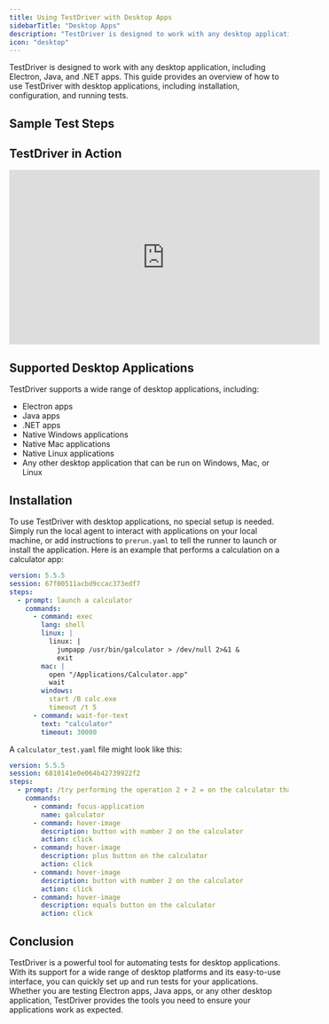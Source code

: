 ```yaml
---
title: Using TestDriver with Desktop Apps
sidebarTitle: "Desktop Apps"
description: "TestDriver is designed to work with any desktop application, including Electron, Java, and .NET apps."
icon: "desktop"
---
```



TestDriver is designed to work with any desktop application, including Electron, Java, and .NET apps. This guide provides an overview of how to use TestDriver with desktop applications, including installation, configuration, and running tests.

<TestPrereqs />

## Sample Test Steps

## TestDriver in Action
<iframe
  width="560"
  height="315"
  src="https://www.youtube.com/embed/IwJwGxHH8cA"
  title="Assert 2+2=4"
  frameborder="0"
  allow="accelerometer; autoplay; clipboard-write; encrypted-media; gyroscope; picture-in-picture"
  allowfullscreen
></iframe>

## Supported Desktop Applications
TestDriver supports a wide range of desktop applications, including:
- Electron apps
- Java apps
- .NET apps
- Native Windows applications
- Native Mac applications
- Native Linux applications
- Any other desktop application that can be run on Windows, Mac, or Linux
## Installation
To use TestDriver with desktop applications, no special setup is needed. Simply run the local agent to interact with applications on your local machine, or add instructions to `prerun.yaml` to tell the runner to launch or install the application. Here is an example that performs a calculation on a calculator app:
```yaml
version: 5.5.5
session: 67f00511acbd9ccac373edf7
steps:
  - prompt: launch a calculator
    commands:
      - command: exec
        lang: shell
        linux: |
          linux: |
            jumpapp /usr/bin/galculator > /dev/null 2>&1 &
            exit
        mac: |
          open "/Applications/Calculator.app"
          wait
        windows:
          start /B calc.exe
          timeout /t 5
      - command: wait-for-text
        text: "calculator"
        timeout: 30000
```

A `calculator_test.yaml` file might look like this:
```yaml
version: 5.5.5
session: 6810141e0e064b42739922f2
steps:
  - prompt: /try performing the operation 2 + 2 = on the calculator that is opened
    commands:
      - command: focus-application
        name: galculator
      - command: hover-image
        description: button with number 2 on the calculator
        action: click
      - command: hover-image
        description: plus button on the calculator
        action: click
      - command: hover-image
        description: button with number 2 on the calculator
        action: click
      - command: hover-image
        description: equals button on the calculator
        action: click
```

## Conclusion
TestDriver is a powerful tool for automating tests for desktop applications. With its support for a wide range of desktop platforms and its easy-to-use interface, you can quickly set up and run tests for your applications. Whether you are testing Electron apps, Java apps, or any other desktop application, TestDriver provides the tools you need to ensure your applications work as expected.


